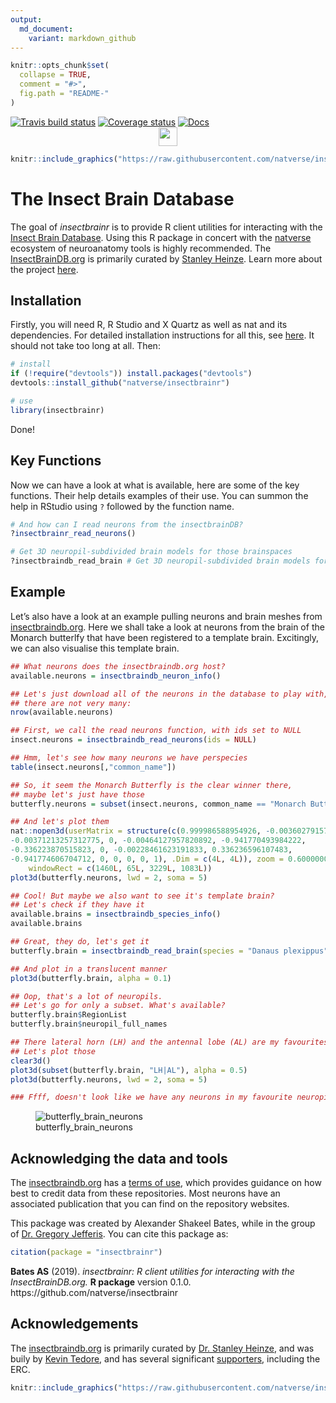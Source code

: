 ```yaml
---
output:
  md_document:
    variant: markdown_github
---
```

<!-- README.md is generated from README.Rmd. Please edit that file -->

```r
knitr::opts_chunk$set(
  collapse = TRUE,
  comment = "#>",
  fig.path = "README-"
)
```
[![Travis build status](https://travis-ci.org/natverse/insectbrainr.svg?branch=master)](https://travis-ci.org/natverse/insectbrainr)
[![Coverage status](https://codecov.io/gh/natverse/insectbrainr/branch/master/graph/badge.svg)](https://codecov.io/github/natverse/insectbrainr?branch=master)
[![Docs](https://img.shields.io/badge/docs-100%25-brightgreen.svg)](http://jefferislab.github.io/insectbrainr/reference/)<img src="https://raw.githubusercontent.com/natverse/insectbrainr/master/inst/images/hex-natverse_logo.png" width="30px" style="display: block; margin: auto;" />


```r
knitr::include_graphics("https://raw.githubusercontent.com/natverse/insectbrainr/master/inst/images/hex-insectbrainr.png")
```

# The Insect Brain Database

The goal of *insectbrainr* is to provide R client utilities for interacting with the [Insect Brain Database](https://insectbraindb.org/app/). Using this R package in concert with the [natverse](https://github.com/natverse/natverse) ecosystem of neuroanatomy tools is highly recommended. The [InsectBrainDB.org](https://insectbraindb.org/app/) is primarily curated by [Stanley Heinze](https://www.biology.lu.se/stanley-heinze). Learn more about the project [here](https://insectbraindb.org/app/about).

## Installation

Firstly, you will need R, R Studio and X Quartz as well as nat and its dependencies. For detailed installation instructions for all this, see [here](https://jefferis.github.io/nat/articles/Installation.html). It should not take too long at all. Then:

```r
# install
if (!require("devtools")) install.packages("devtools")
devtools::install_github("natverse/insectbrainr")

# use 
library(insectbrainr)
```

Done!

## Key Functions

Now we can have a look at what is available, here are some of the key functions. Their help details examples of their use. You can summon the help in RStudio using `?` followed by the function name.

```r
# And how can I read neurons from the insectbrainDB?
?insectbrainr_read_neurons()

# Get 3D neuropil-subdivided brain models for those brainspaces
?insectbraindb_read_brain # Get 3D neuropil-subdivided brain models for those brainspaces
```

## Example

Let's also have a look at an example pulling neurons and brain meshes from [insectbraindb.org](https://insectbraindb.org/app/). Here we shall take a look at neurons from the brain of the Monarch butterlfy that have been registered to a template brain. Excitingly, we can also visualise this template brain.  

```r
## What neurons does the insectbraindb.org host?
available.neurons = insectbraindb_neuron_info()

## Let's just download all of the neurons in the database to play with,
## there are not very many:
nrow(available.neurons)

## First, we call the read neurons function, with ids set to NULL
insect.neurons = insectbraindb_read_neurons(ids = NULL)

## Hmm, let's see how many neurons we have perspecies
table(insect.neurons[,"common_name"])

## So, it seem the Monarch Butterfly is the clear winner there, 
## maybe let's just have those
butterfly.neurons = subset(insect.neurons, common_name == "Monarch Butterfly")

## And let's plot them
nat::nopen3d(userMatrix = structure(c(0.999986588954926, -0.00360279157757759, 
-0.00371213257312775, 0, -0.00464127957820892, -0.941770493984222, 
-0.336223870515823, 0, -0.00228461623191833, 0.336236596107483, 
-0.941774606704712, 0, 0, 0, 0, 1), .Dim = c(4L, 4L)), zoom = 0.600000023841858, 
    windowRect = c(1460L, 65L, 3229L, 1083L))
plot3d(butterfly.neurons, lwd = 2, soma = 5)

## Cool! But maybe we also want to see it's template brain? 
## Let's check if they have it
available.brains = insectbraindb_species_info()
available.brains

## Great, they do, let's get it
butterfly.brain = insectbraindb_read_brain(species = "Danaus plexippus")

## And plot in a translucent manner
plot3d(butterfly.brain, alpha = 0.1)

## Oop, that's a lot of neuropils. 
## Let's go for only a subset. What's available?
butterfly.brain$RegionList
butterfly.brain$neuropil_full_names

## There lateral horn (LH) and the antennal lobe (AL) are my favourites.
## Let's plot those
clear3d()
plot3d(subset(butterfly.brain, "LH|AL"), alpha = 0.5)
plot3d(butterfly.neurons, lwd = 2, soma = 5)

### Ffff, doesn't look like we have any neurons in my favourite neuropils :(
```

![butterfly_brain_neurons](https://raw.githubusercontent.com/natverse/insectbrainr/master/inst/images/butterfly_brain_neurons.png)

## Acknowledging the data and tools

The [insectbraindb.org](https://insectbraindb.org/) has a [terms of use](https://insectbraindb.org/app/terms), which provides guidance on how best to credit data from these repositories. Most neurons have an associated publication that you can find on the repository websites.

This package was created by Alexander Shakeel Bates, while in the group of [Dr. Gregory Jefferis](https://en.wikipedia.org/wiki/Gregory_Jefferis). You can cite this package as:

```r
citation(package = "insectbrainr")
```

**Bates AS** (2019). *insectbrainr: R client utilities for interacting with the InsectBrainDB.org.* **R package** version 0.1.0. https://github.com/natverse/insectbrainr

## Acknowledgements

The [insectbraindb.org](https://insectbraindb.org/app/) is primarily curated by [Dr. Stanley Heinze](https://www.biology.lu.se/stanley-heinze), and was buily by [Kevin Tedore](https://tedore.com/), and has several significant [supporters](https://insectbraindb.org/app/), including the ERC.

```r
knitr::include_graphics("https://raw.githubusercontent.com/natverse/insectbrainr/master/inst/images/hex-natverse_logo.png")
```

